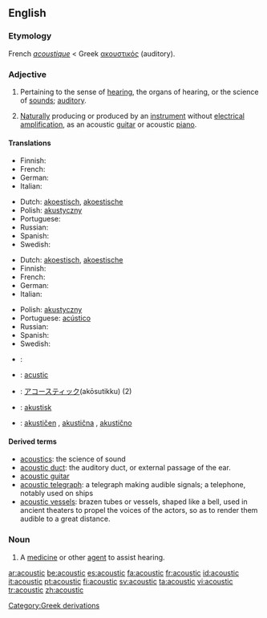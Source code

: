 ==English==

===Etymology===
French ''[[acoustique]]'' < Greek [[ακουστικός]] (auditory).

===Adjective===
{{en-adj|-}}

# Pertaining to the sense of [[hearing]], the organs of hearing, or the science of [[sounds]]; [[auditory]].
# {{music}} [[Naturally]] producing or produced by an [[instrument]] without [[electrical]] [[amplification]], as an acoustic [[guitar]] or acoustic [[piano]].

====Translations====
{{trans-top|pertaining to hearing or the science of sounds}}
* Finnish: {{t-|fi|akustinen}}
* French: {{t+|fr|acoustique}}
* German: {{t+|de|akustisch}}
* Italian: {{t-|it|acustico}}
{{trans-mid}}
* Dutch: [[akoestisch]], [[akoestische]]
* Polish: [[akustyczny]]
* Portuguese: {{t+|pt|acústico}}
* Russian: {{t+|ru|акустический|tr=akustíčeskij|sc=Cyrl}}
* Spanish: {{t|es|acústico}}
* Swedish: {{t|sv|akustisk}}
{{trans-bottom}}

{{trans-top|producing or produced without electrical amplification}}
* Dutch: [[akoestisch]], [[akoestische]]
* Finnish: {{t-|fi|akustinen}}
* French: {{t+|fr|acoustique}}
* German: {{t+|de|akustisch}}
* Italian: {{t-|it|acustico}}
{{trans-mid}}
* Polish: [[akustyczny]]
* Portuguese: [[acústico]]
* Russian: {{t+|ru|акустический|tr=akustíčeskij|sc=Cyrl}}
* Spanish: {{t|es|acústico}}
* Swedish: {{t|sv|akustisk}}
{{trans-bottom}}

{{ttbc-top}}
* {{ttbc|Croatian}}: {{t-|hr|akustičan}}
* {{ttbc|Interlingua}}: [[acustic]]
* {{ttbc|Japanese}}: [[アコースティック]](akōsutikku) (2)
* {{ttbc|Norwegian}}: [[akustisk]]
* {{ttbc|Slovene}}: [[akustičen]] {{m}}, [[akustična]] {{f}}, [[akustično]] {{n}}
{{ttbc-bottom}}

====Derived terms====
*[[acoustics]]: the science of sound
*[[acoustic duct]]: the auditory duct, or external passage of the ear.
*[[acoustic guitar]]
*[[acoustic telegraph]]: a telegraph making audible signals; a telephone, notably used on ships
*[[acoustic vessels]]: brazen tubes or vessels, shaped like a bell, used in ancient theaters to propel the voices of the actors, so as to render them audible to a great distance.

===Noun===
{{en-noun}}

# {{medicine}} A [[medicine]] or other [[agent]] to assist hearing.

[[Category:Greek derivations]]

[[ar:acoustic]]
[[be:acoustic]]
[[es:acoustic]]
[[fa:acoustic]]
[[fr:acoustic]]
[[id:acoustic]]
[[it:acoustic]]
[[pt:acoustic]]
[[fi:acoustic]]
[[sv:acoustic]]
[[ta:acoustic]]
[[vi:acoustic]]
[[tr:acoustic]]
[[zh:acoustic]]
